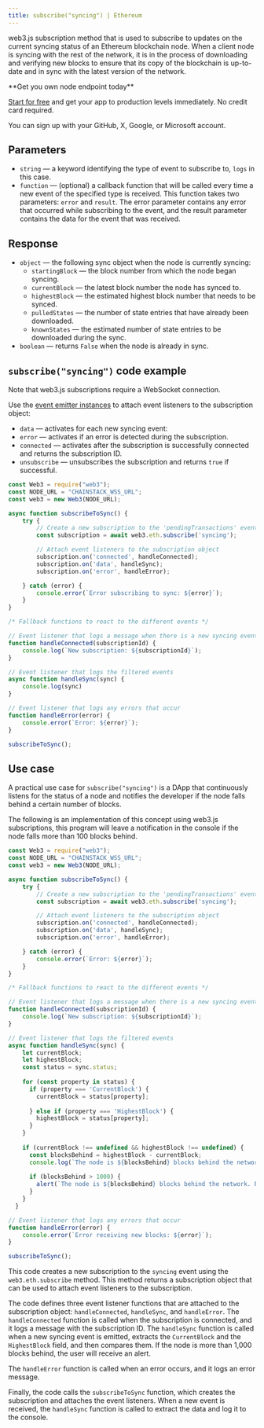 ---
title: subscribe("syncing") | Ethereum
---

web3.js subscription method that is used to subscribe to updates on the current syncing status of an Ethereum blockchain node. When a client node is syncing with the rest of the network, it is in the process of downloading and verifying new blocks to ensure that its copy of the blockchain is up-to-date and in sync with the latest version of the network.

<Check>
**Get you own node endpoint today**

[Start for free](https://console.chainstack.com/) and get your app to production levels immediately. No credit card required.

You can sign up with your GitHub, X, Google, or Microsoft account.
</Check>


## Parameters

* `string` — a keyword identifying the type of event to subscribe to, `logs` in this case.
* `function` — (optional) a callback function that will be called every time a new event of the specified type is received. This function takes two parameters: `error` and `result`. The error parameter contains any error that occurred while subscribing to the event, and the result parameter contains the data for the event that was received.

## Response

* `object` — the following sync object when the node is currently syncing:
  + `startingBlock` — the block number from which the node began syncing.
  + `currentBlock` — the latest block number the node has synced to.
  + `highestBlock` — the estimated highest block number that needs to be synced.
  + `pulledStates` — the number of state entries that have already been downloaded.
  + `knownStates` — the estimated number of state entries to be downloaded during the sync.
* `boolean` — returns `False` when the node is already in sync.

## `subscribe("syncing")` code example

<Note>
Note that web3.js subscriptions require a WebSocket connection.
</Note>


Use the [event emitter instances](https://web3js.readthedocs.io/en/v1.2.11/web3-eth-subscribe.html#eth-subscription-return) to attach event listeners to the subscription object:

* `data` — activates for each new syncing event:
* `error` — activates if an error is detected during the subscription.
* `connected` — activates after the subscription is successfully connected and returns the subscription ID.
* `unsubscribe` — unsubscribes the subscription and returns `true` if successful.

```javascript index.js
const Web3 = require("web3");
const NODE_URL = "CHAINSTACK_WSS_URL";
const web3 = new Web3(NODE_URL);

async function subscribeToSync() {
    try {
        // Create a new subscription to the 'pendingTransactions' event
        const subscription = await web3.eth.subscribe('syncing');

        // Attach event listeners to the subscription object
        subscription.on('connected', handleConnected);
        subscription.on('data', handleSync);
        subscription.on('error', handleError);

    } catch (error) {
        console.error(`Error subscribing to sync: ${error}`);
    }
}

/* Fallback functions to react to the different events */

// Event listener that logs a message when there is a new syncing event
function handleConnected(subscriptionId) {
    console.log(`New subscription: ${subscriptionId}`);
}

// Event listener that logs the filtered events
async function handleSync(sync) {
    console.log(sync)
}

// Event listener that logs any errors that occur
function handleError(error) {
    console.error(`Error: ${error}`);
}

subscribeToSync();
```


## Use case

A practical use case for `subscribe("syncing")` is a DApp that continuously listens for the status of a node and notifies the developer if the node falls behind a certain number of blocks.

The following is an implementation of this concept using web3.js subscriptions, this program will leave a notification in the console if the node falls more than 100 blocks behind.

```javascript index.js
const Web3 = require("web3");
const NODE_URL = "CHAINSTACK_WSS_URL";
const web3 = new Web3(NODE_URL);

async function subscribeToSync() {
    try {
        // Create a new subscription to the 'pendingTransactions' event
        const subscription = await web3.eth.subscribe('syncing');

        // Attach event listeners to the subscription object
        subscription.on('connected', handleConnected);
        subscription.on('data', handleSync);
        subscription.on('error', handleError);

    } catch (error) {
        console.error(`Error: ${error}`);
    }
}

/* Fallback functions to react to the different events */

// Event listener that logs a message when there is a new syncing event
function handleConnected(subscriptionId) {
    console.log(`New subscription: ${subscriptionId}`);
}

// Event listener that logs the filtered events
async function handleSync(sync) {
    let currentBlock;
    let highestBlock;
    const status = sync.status;
  
    for (const property in status) {
      if (property === 'CurrentBlock') {
        currentBlock = status[property];
        
      } else if (property === 'HighestBlock') {
        highestBlock = status[property];
      }
    }
  
    if (currentBlock !== undefined && highestBlock !== undefined) {
      const blocksBehind = highestBlock - currentBlock;
      console.log(`The node is ${blocksBehind} blocks behind the network.`);
      
      if (blocksBehind > 1000) {
        alert(`The node is ${blocksBehind} blocks behind the network. Please check your connection.`);
      }
    } 
  }

// Event listener that logs any errors that occur
function handleError(error) {
    console.error(`Error receiving new blocks: ${error}`);
}

subscribeToSync();
```


This code creates a new subscription to the `syncing` event using the `web3.eth.subscribe` method. This method returns a subscription object that can be used to attach event listeners to the subscription.

The code defines three event listener functions that are attached to the subscription object: `handleConnected`, `handleSync`, and `handleError`. The `handleConnected` function is called when the subscription is connected, and it logs a message with the subscription ID. The `handleSync` function is called when a new syncing event is emitted, extracts the `CurrentBlock` and the `HighestBlock` field, and then compares them. If the node is more than 1,000 blocks behind, the user will receive an alert.

The `handleError` function is called when an error occurs, and it logs an error message.

Finally, the code calls the `subscribeToSync` function, which creates the subscription and attaches the event listeners. When a new event is received, the `handleSync` function is called to extract the data and log it to the console.